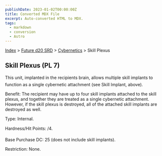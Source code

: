 ```yaml
---
publishDate: 2023-01-02T00:00:00Z
title: Converted MDX File
excerpt: Auto-converted HTML to MDX.
tags:
  - markdown
  - conversion
  - Astro
---
```


[Index](-index) > [Future d20 SRD](future-d20-srd-index) > [Cybernetics](future-d20-srd-cybernetics-index) > Skill Plexus

## Skill Plexus (PL 7)

This unit, implanted in the recipients brain, allows multiple skill implants to function as a single cybernetic attachment (see Skill Implant, above).

Benefit: The recipient may have up to four skill implants attached to the skill plexus, and together they are treated as a single cybernetic attachment. However, if the skill plexus is destroyed, all of the attached skill implants are destroyed as well.

Type: Internal.

Hardness/Hit Points: /4.

Base Purchase DC: 25 (does not include skill implants).

Restriction: None.
